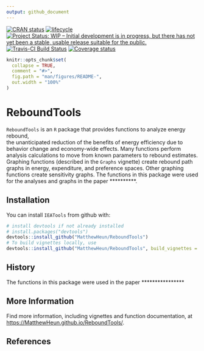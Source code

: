 ```yaml
---
output: github_document
---
```


<!-- README.md is generated from README.Rmd. Please edit README.Rmd -->

[![CRAN status](https://www.r-pkg.org/badges/version/ReboundTools)](https://cran.r-project.org/package=ReboundTools)
[![lifecycle](https://img.shields.io/badge/lifecycle-experimental-orange.svg)](https://www.tidyverse.org/lifecycle/#experimental)
[![Project Status: WIP – Initial development is in progress, but there has not yet been a stable, usable release suitable for the public.](https://www.repostatus.org/badges/latest/wip.svg)](https://www.repostatus.org/#wip)
[![Travis-CI Build Status](https://travis-ci.org/MatthewHeun/ReboundTools.svg?branch=master)](https://travis-ci.org/MatthewHeun/ReboundTools)
[![Coverage status](https://codecov.io/gh/MatthewHeun/ReboundTools/branch/master/graph/badge.svg)](https://codecov.io/github/MatthewHeun/ReboundTools?branch=master)


```r
knitr::opts_chunk$set(
  collapse = TRUE,
  comment = "#>",
  fig.path = "man/figures/README-",
  out.width = "100%"
)
```

# ReboundTools

`ReboundTools` is an `R` package that provides functions to analyze 
energy rebound,  
the unanticipated reduction 
of the benefits of energy efficiency 
due to behavior change and economy-wide effects.
Many functions perform analysis calculations to move from 
known parameters to rebound estimates.
Graphing functions (described in the `Graphs` vignette)
create rebound path graphs in 
energy, expenditure, and preference spaces.
Other graphing functions create sensitivity graphs. 
The functions in this package were used for the 
analyses and graphs in the paper **********.

## Installation

<!-- You can install `ReboundTools` from CRAN with: -->

<!-- ```{r CRAN-installation, eval = FALSE} -->
<!-- install.packages("ReboundTools") -->
<!-- ``` -->

<!-- You can install a recent development version of `ReboundTools` from github with: -->
You can install `IEATools` from github with:

```r
# install devtools if not already installed
# install.packages("devtools")
devtools::install_github("MatthewHeun/ReboundTools")
# To build vignettes locally, use
devtools::install_github("MatthewHeun/ReboundTools", build_vignettes = TRUE)
```


## History

The functions in this package were used in the paper ****************


## More Information

Find more information, including vignettes and function documentation, at 
<https://MatthewHeun.github.io/ReboundTools/>.




## References